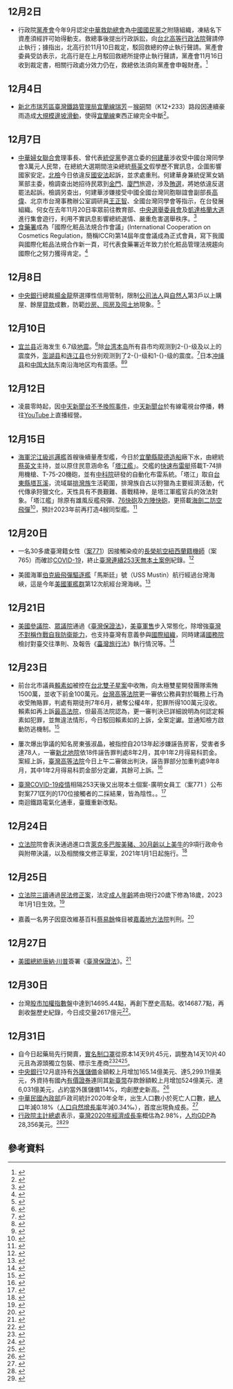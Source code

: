 {{vfd|[[Wikipedia:頁面存廢討論/記錄/2022/06/17#2022年6月臺灣|比較標準]]提刪|date=2022/06/18}}
<noinclude>{{MonthInTaiwan|2020|12}}
</noinclude>
== 12月2日 ==
* 行政院[[黨產會|黨產會]]今年9月認定[[中華救助總會|中華救助總會]]為[[中國國民黨|中國國民黨]]之附隨組織，凍結名下資產須經許可始得動支。救總事後提出行政訴訟，向[[台北高等行政法院|台北高等行政法院]]聲請停止執行；據指出，北高行於11月10日裁定，駁回救總的停止執行聲請。黨產會委員受訪表示，北高行是在上月駁回救總所提停止執行聲請，黨產會11月16日收到裁定書，相關行政處分效力仍在，救總依法須向黨產會申報財產。<ref>{{cite web|title=獨家》黨產會認定KMT附隨組織 救總聲請停止執行遭法院駁回|url=https://news.ltn.com.tw/news/politics/breakingnews/3368850|date=2020-12-02|access-date=2020-12-02|archive-date=2021-01-27|archive-url=https://web.archive.org/web/20210127113629/https://news.ltn.com.tw/news/politics/breakingnews/3368850}}</ref>

== 12月4日 ==
{{wikinews|台鐵東部幹線因土石坍方中斷}}
* [[新北市|新北市]][[瑞芳區|瑞芳區]][[臺灣鐵路管理局|臺灣鐵路管理局]][[宜蘭線|宜蘭線]][[瑞芳車站|瑞芳]]－[[猴硐車站|猴硐]]間（K12+233）路段因連續豪雨造成[[瑞芳猴硐路段走山事件|大規模邊坡滑動]]，使得[[宜蘭線|宜蘭線]]東西正線完全中斷<ref>{{cite news |author=汪淑芬 |url=https://www.cna.com.tw/news/firstnews/202012040358.aspx |title=台鐵瑞芳猴硐路段邊坡滑落 不穩定度升至列最高級 |date=2020-12-04 |publisher=[[中央通訊社|中央通訊社]] |language=zh-tw |accessdate=2020-12-19 |archive-date=2021-01-24 |archive-url=https://web.archive.org/web/20210124093236/https://www.cna.com.tw/news/firstnews/202012040358.aspx |dead-url=no }}</ref>。

== 12月7日 ==
* [[中華婦女聯合會|中華婦女聯合會]]理事長、曾代表[[統促黨|統促黨]]參選立委的[[何建華|何建華]]涉收受中國台灣同學會3萬元人民幣，在總統大選期間渲染總統[[蔡英文|蔡英文]]假學歷不實訊息，企圖影響國家安定。[[北檢|北檢]]今日依違反[[國安法|國安法]]起訴，並求處重刑。何建華身兼統促黨女媧黨部主委，檢調查出她招待民眾到[[金門|金門]]、[[廈門|廈門]]旅遊，涉及[[賄選|賄選]]，將她依違反選罷法起訴。檢調另查出，何建華涉嫌接受中國全國台灣同胞聯誼會副部長[[高伟_(台胞)|高偉]]、北京市台灣事務辦公室調研員[[王正智|王正智]]、全國台灣同學會等指示，在台發展組織。何女在去年11月20日率眾前往教育部、[[中央選舉委員會|中央選舉委員會]]及[[凱達格蘭大道|凱達格蘭大道]]進行集會遊行，利用不實訊息影響總統選情、嚴重危害選舉秩序。<ref>{{cite web|title=曾列統促黨不分區立委 何建華涉收3萬人幣 散布總統假學歷不實消息|url=https://www.cna.com.tw/news/firstnews/202012070162.aspx|date=2020-12-02|accessdate=2020-12-07|archive-date=2020-12-31|archive-url=https://web.archive.org/web/20201231181506/https://www.cna.com.tw/news/firstnews/202012070162.aspx|dead-url=no}}</ref>
* [[衛生福利部食品藥物管理署|食藥署]]成為「國際化粧品法規合作會議」(International Cooperation on Cosmetics Regulation，簡稱ICCR)第14屆年度會議成為正式會員，寫下我國與國際化粧品法規合作新一頁，可代表食藥署近年致力於化粧品管理法規趨向國際化之努力獲得肯定。<ref>{{cite press release |title=食藥署晉升國際化粧品法規合作會議(ICCR)正式會員 |url=https://www.mohw.gov.tw/cp-16-57124-1.html |language=zh-tw |publisher=衛生福利部食品藥物管理署 |date=2020-12-17 |access-date=2020-12-30 |archive-date=2020-12-10 |archive-url=https://web.archive.org/web/20201210071618/https://www.mohw.gov.tw/cp-16-57124-1.html |dead-url=no }}</ref>

== 12月8日 ==
* [[中華民國中央銀行|中央銀行]]總裁[[楊金龍_(金融人物)|楊金龍]]祭選擇性信用管制，限制[[法人|公司法人]]與[[自然人|自然人]]第3戶以上購屋、餘屋[[借贷|貸款]]成數，防範[[炒作房地產|炒房、囤房及囤土地]]現象。<ref>{{cite news |author=蘇思云 |editor= |title=央行睽違10年打炒房 祭4大限令首次納餘屋貸款成數 |url=https://www.cna.com.tw/news/firstnews/202012075006.aspx |accessdate=2020-12-15 |agency=中央通訊社 |date=2020-12-09 |archive-date=2020-12-11 |archive-url=https://web.archive.org/web/20201211182754/https://www.cna.com.tw/news/firstnews/202012075006.aspx |dead-url=no }}</ref>

== 12月10日 ==
* [[宜兰县|宜兰县]]近海发生{{M|L|link=y}} 6.7级[[2020年12月宜兰地震|地震]]。<ref>{{Cite web |url=https://www.cwb.gov.tw/V8/C/E/EQ/EQ109072-1210-211958.html |title=第 072 號顯著有感地震報告 |publisher=[[交通部中央气象局|交通部中央气象局]] |date=2020-12-10 |access-date=2020-12-10 |language=zh-hant |archive-date=2020-12-10 |archive-url=https://web.archive.org/web/20201210141217/https://www.cwb.gov.tw/V8/C/E/EQ/EQ109072-1210-211958.html |dead-url=no }}</ref>除[[台湾本岛|台湾本岛]]所有县市均观测到2-{}-级及以上的震度外，[[澎湖县|澎湖县]]和[[连江县|连江县]]也分别观测到了2-{}-级和1-{}-级的震度。<ref>{{Cite news |url=https://news.ltn.com.tw/news/life/breakingnews/3377884 |title=震到馬祖！台灣東北21:19規模6.7強震 最大震度4級 |publisher=自由时报电子报 |language=zh-hant |date=2020-12-10 |access-date=2020-12-10 |archive-date=2020-12-10 |archive-url=https://web.archive.org/web/20201210142526/https://news.ltn.com.tw/news/life/breakingnews/3377884 |dead-url=no }}</ref>日本[[冲绳县|冲绳县]]和[[中国大陆|中国大陆]]东南沿海地区均有震感。<ref>{{Cite news |script-title=ja:震度＝気象庁発表（１０日２２時２４分）：地震（小規模） |url=https://www.saga-s.co.jp/articles/-/610405 |language=ja |access-date=2020-12-10 |date=2020-12-10 |publisher=佐贺新闻LIVE |archive-date=2020-12-10 |archive-url=https://web.archive.org/web/20201210142529/https://www.saga-s.co.jp/articles/-/610405 |dead-url=no }}</ref><ref>{{Cite news |url=https://news.163.com/20/1210/21/FTH1Q3G80001899O.html |title=台湾发生5.8级地震 福建多地震感强烈 |publisher=网易新闻 |language=zh-hans |access-date=2020-12-10 |date=2020-12-10 |archive-date=2020-12-10 |archive-url=https://web.archive.org/web/20201210142525/https://news.163.com/20/1210/21/FTH1Q3G80001899O.html |dead-url=no }}</ref>

== 12月12日 ==
*凌晨零時起，因[[中天新聞台不予換照事件|中天新聞台不予換照事件]]，[[中天新聞台|中天新聞台]]於有線電視台停播，轉往[[YouTube|YouTube]]上直播經營。

== 12月15日 ==
* [[中華民國海軍|海軍]][[沱江級巡邏艦|沱江級巡邏艦]]首艘後續量產型艦，今日於[[宜蘭縣|宜蘭縣]][[龍德造船|龍德造船]]廠下水，由總統[[蔡英文|蔡英文]]主持，並以原住民意涵命名「[[塔江艦|塔江艦]]」。交艦的[[快速布雷艇|快速布雷艇]]搭載T-74排用機槍、T-75-20機砲，並有[[國家中山科學研究院|中科院]]研發的自動化布雷系統。「塔江」取自[[台東縣|台東縣]][[塔瓦溪|塔瓦溪]]，流域屬[[排灣族|排灣族]]生活範圍，排灣族自古以狩獵為主要經濟活動，代代傳承狩獵文化，天性具有不畏艱難、善戰精神，是塔江軍艦官兵的效法對象。「塔江艦」除原有雄風反艦飛彈、[[奧托梅萊拉76公厘艦炮|76快砲]]及[[方陣近迫武器系統|方陣快砲]]，更搭載[[天劍二型飛彈|海劍二防空飛彈]]<ref>{{cite web|title=首艘沱江級飛彈巡邏艦下水 蔡總統命名塔江軍艦|url=https://www.cna.com.tw/news/firstnews/202012150061.aspx|date=2020-12-15|publisher=[[中央通訊社|中央通訊社]]|language=zh-tw|accessdate=2020-12-22|archive-date=2020-12-16|archive-url=https://web.archive.org/web/20201216015529/https://www.cna.com.tw/news/firstnews/202012150061.aspx|dead-url=no}}</ref>，預計2023年前再打造4艘同型艦。<ref>{{Cite web |url=https://www.cna.com.tw/news/aipl/202012160044.aspx |title=國防部：敵情上升 沱江級艦提前於112年完成6艘 |author=記者游凱翔 |publisher=中央社 |date=2020-12-16|language=Zh-hant |accessdate=2020-12-16 |archive-url=https://web.archive.org/web/20201218042801/https://www.cna.com.tw/news/aipl/202012160044.aspx |archive-date=2020-12-18 |dead-url=no }}</ref>

== 12月20日 ==
* 一名30多歲臺灣籍女性（[[嚴重特殊傳染性肺炎臺灣個案#2020年12月|案771]]）因接觸染疫的[[長榮航空|長榮航空]][[紐西蘭國籍法|紐西蘭籍]][[飛行員|機師]]（案765）而確診[[2019冠状病毒病|COVID-19]]，終止[[嚴重特殊傳染性肺炎臺灣疫情|臺灣連續253天無本土案例]]紀錄。<ref>{{cite news |author=陳偉婷, 張茗喧 |editor= |title=台灣253天零本土病例破功 染疫紐西蘭機師接觸者確診 |url=https://www.cna.com.tw/amp/news/firstnews/202012220042.aspx |accessdate=2020-12-24 |agency=中央通訊社 |date=2020-12-22 |archive-date=2021-01-08 |archive-url=https://web.archive.org/web/20210108005313/https://www.cna.com.tw/amp/news/firstnews/202012220042.aspx |dead-url=no }}</ref>
{{wikinews|美国军舰今年第12次通过台湾海峡}}
*美國海軍[[伯克級|伯克級飛彈驅逐艦]]「馬斯廷」號（USS Mustin）航行經過台灣海峽，這是今年[[第七艦隊_(美國海軍)|美國軍艦群]]第12次航經台灣海峽。<ref>{{cite news |title=美国海军战舰今年第12次航行经过台湾海峡 |url=https://www.voachinese.com/a/us-navy-guided-missile-destroyer-sails-through-taiwan-strait-20201219/5705838.html |agency=美國之音 |date=2020年12月19日 |accessdate=2020年12月28日 |archive-date=2021年1月10日 |archive-url=https://web.archive.org/web/20210110025432/https://www.voachinese.com/a/us-navy-guided-missile-destroyer-sails-through-taiwan-strait-20201219/5705838.html |dead-url=no }}</ref>

== 12月21日 ==
{{wikinews|美国国会通过《2020年台湾保证法》}}
* [[美國|美國]][[美国参议院|參議院]]、[[美国众议院|眾議院]]通過《[[台湾保证法|臺灣保證法]]》，[[美國對台軍售|美臺軍售]]步入常態化，除增強[[臺灣|臺灣]][[非對稱作戰|不對稱作戰]][[中華民國軍事|自我防衛能力]]，也支持臺灣有意義參與[[中華民國外交#與國際組織間的關係|國際組織]]，同時建議[[美國國務院|國務院]]檢討對臺交往準則、及報告《[[台灣旅行法|臺灣旅行法]]》執行情況等。<ref>{{cite news |author=江今葉 |editor= |title=美國會通過台灣保證法案 促對台軍售常態化 |url=https://www.cna.com.tw/amp/news/firstnews/202012220108.aspx |accessdate=2020-12-24 |agency=中央通訊社 |date=2020-12-23 |archive-date=2021-01-14 |archive-url=https://web.archive.org/web/20210114173242/https://www.cna.com.tw/amp/news/firstnews/202012220108.aspx |dead-url=no }}</ref>

== 12月23日 ==
* 前台北市議員[[賴素如|賴素如]]被控在[[台北雙子星弊案|台北雙子星案]]中收賄，向太極雙星開發團隊索賄1500萬，並收下前金100萬元。[[台灣高等法院|台灣高等法院]]更一審依公務員對於職務上行為收受賄賂罪，判處有期徒刑7年6月，褫奪公權4年，犯罪所得100萬元沒收。賴素如再上訴[[最高法院|最高法院]]，但最高法院認為，更一審判決已詳細說明為何認定賴素如犯罪，並無違法情形，今日駁回賴素如的上訴，全案定讞。並通知檢方啟動防逃機制。<ref>{{cite news |author=蕭博文 |editor= |title=雙子星案收賄百萬元 賴素如判7年半定讞 |url=https://www.cna.com.tw/news/firstnews/202012230107.aspx |accessdate=2020-12-24 |agency=中央通訊社 |date=2020-12-23 |archive-date=2021-01-11 |archive-url=https://web.archive.org/web/20210111073252/https://www.cna.com.tw/news/firstnews/202012230107.aspx |dead-url=no }}</ref>

* 屢次爆出爭議的知名房東張淑晶，被指控自2013年起涉嫌誣告房客，受害者多達78人，一審[[新北地院|新北地院]]依18件誣告罪判處8年2月，其中1年2月得易科罰金。案經上訴，[[臺灣高等法院|臺灣高等法院]]今日上午二審做出判決，誣告罪部分加重判處9年8月，其中1年2月得易科罰金部分定讞，其餘可上訴。<ref>{{cite news |author=蕭博文 |editor= |title=快新聞／女房東張淑晶誣告房客 二審高院重判9年8月 |url=https://www.ftvnews.com.tw/news/detail/2020C23W0024 |accessdate=2020-12-26 |agency=民視新聞 |date=2020-12-23 |archive-date=2021-01-08 |archive-url=https://web.archive.org/web/20210108213656/https://www.ftvnews.com.tw/news/detail/2020C23W0024 |dead-url=no }}</ref>
{{wikinews|台灣本土病例案771的170位接觸者的二採結果皆為陰性}}
* [[嚴重特殊傳染性肺炎臺灣疫情|臺灣COVID-19疫情]]相隔253天後又出現本土個案-廣明女員工（案771 ）公布對案771匡列的170位接觸者的二採結果，皆為陰性。。<ref>{{cite web |author1=李羿璇 |title=廣達孫公司女員工確診 170位接觸者採撿結果出爐 |url=https://news.ebc.net.tw/news/living/242130 |publisher=東森新聞 |accessdate=2020-12-28 |archive-date=2021-01-09 |archive-url=https://web.archive.org/web/20210109033146/https://news.ebc.net.tw/news/living/242130 |dead-url=no }}</ref>
*南迴鐵路電氣化通車，臺鐵重新改點。

== 12月24日 ==
* [[第10屆中華民國立法委員名單|立法院]]院會表決通過進口含[[萊克多巴胺|萊克多巴胺]][[臺灣進口美國肉類問題|美豬、30月齡以上美牛]]的9項行政命令與附帶決議，以及相關條文修正草案，2021年1月1日起施行。<ref>{{cite news |author=郭建伸 |editor= |title=萊豬9項行政命令全准予備查 2021年元旦起實施 |url=https://www.cna.com.tw/news/firstnews/202012245009.aspx |accessdate=2020-12-25 |agency=中央通訊社 |date=2020-12-24 |archive-date=2021-01-08 |archive-url=https://web.archive.org/web/20210108100117/https://www.cna.com.tw/news/firstnews/202012245009.aspx |dead-url=no }}</ref>

== 12月25日 ==
* [[立法院|立法院]][[讀會|三讀]]通過[[民法_(中華民國)|民法修正案]]，法定[[成人年龄|成人年齡]]將由現行20歲下修為18歲，2023年1月1日生效。<ref>{{cite news |author1=周志豪 |title=民法成年年齡下修為18歲 2023年起實施 |url=https://udn.com/news/story/6656/5122789 |work=聯合新聞網 |accessdate=2020-12-30 |agency=聯合報 |location=台北 |date=2020-12-26 |archive-date=2021-01-10 |archive-url=https://web.archive.org/web/20210110010736/https://udn.com/news/story/6656/5122789 |dead-url=no }}</ref>
{{wikinews|一名男子因竄改維基百科遭到判刑}}
* 嘉義一名男子因竄改維基百科[[蔡易餘|蔡易餘]]條目被[[嘉義地方法院|嘉義地方法院]]判刑。<ref>{{cite news |author1=黃國芳 |title=竄改蔡易餘維基配偶欄 翁潤哲遭判刑6月 |url=https://www.cna.com.tw/news/asoc/202012250143.aspx |agency=中央通訊社 |date=2020-12-25 |accessdate=2020-12-28 |archive-date=2021-01-11 |archive-url=https://web.archive.org/web/20210111095028/https://www.cna.com.tw/news/asoc/202012250143.aspx |dead-url=no }}</ref>

== 12月27日 ==
* [[美国总统|美國總統]][[唐納·川普|唐納·川普]]簽署《[[台湾保证法|臺灣保證法]]》。<ref>{{cite news |author=江今葉 |editor= |title=川普簽署台灣保證法 促對台軍售常態化 |url=https://www.cna.com.tw/amp/news/firstnews/202012280036.aspx |accessdate=2020-12-28 |agency=中央通訊社 |date=2020-12-30 |archive-date=2021-01-08 |archive-url=https://web.archive.org/web/20210108111104/https://www.cna.com.tw/amp/news/firstnews/202012280036.aspx |dead-url=no }}</ref>

== 12月30日 ==
* 台灣[[加權股價指數|股市加權指數]]盤中達到14695.44點，再創下歷史高點。收14687.7點，再創收盤歷史紀錄，今日成交量2617億元<ref>{{cite web |author=記者王淑芬 |url=https://tw.stock.yahoo.com/news/%E6%96%B0-%E5%8F%B0%E7%A9%8D%E9%9B%BB%E5%9B%9E525%E5%A4%A9%E5%83%B9-%E5%8F%B0%E8%82%A1%E5%86%8D%E5%89%B5%E9%AB%98-055616657.html |title=新／台積電回525天價！台股再創高 |work=YAHOO!股市 |publisher=三立新聞網 |accessdate=2020年12月30日 |archive-date=2021年1月9日 |archive-url=https://web.archive.org/web/20210109144247/https://tw.stock.yahoo.com/news/%E6%96%B0-%E5%8F%B0%E7%A9%8D%E9%9B%BB%E5%9B%9E525%E5%A4%A9%E5%83%B9-%E5%8F%B0%E8%82%A1%E5%86%8D%E5%89%B5%E9%AB%98-055616657.html |language=zh-tw |dead-url=no }}</ref>。

== 12月31日 ==
* 自今日起藥局先行開賣，[[口罩實名制|實名制口罩]]從原本14天9片45元，調整為14天10片40元且為源頭獨立包裝、標示生產商<ref>{{Cite web|title=實名制口罩自12月31日起，逐步調整為14天10片40元，販售通路不變|url=https://www.cdc.gov.tw/Bulletin/Detail/vJMnN4w9D8r9A53insqrGQ?typeid=9|accessdate=2020-12-21|work=www.cdc.gov.tw|language=zh-Hant|archive-date=2020-12-22|archive-url=https://web.archive.org/web/20201222144250/https://www.cdc.gov.tw/Bulletin/Detail/vJMnN4w9D8r9A53insqrGQ?typeId=9|dead-url=no}}</ref><ref>{{Cite web|title=實名制口罩明年起2週10片 每片降為4元|url=https://www.cna.com.tw/news/firstnews/202011215005.aspx|accessdate=2020-12-21|work=www.cna.com.tw|language=zh-TW|archive-date=2021-01-08|archive-url=https://web.archive.org/web/20210108103405/https://www.cna.com.tw/news/firstnews/202011215005.aspx|dead-url=no}}</ref><ref>{{Cite web|title=口罩實名制 1片降為4元 2周10片|url=https://udn.com/news/story/120940/5034344|accessdate=2020-12-21|date=20201122T024104Z|last=聯合新聞網|work=聯合新聞網|language=zh-TW|archive-date=2021-01-08|archive-url=https://web.archive.org/web/20210108130909/https://udn.com/news/story/120940/5034344|dead-url=no}}</ref>。
* [[中華民國中央銀行|中央銀行]]12月底持有[[外汇储备|外匯儲備]]金額較上月增加165.14億美元、達5,299.11億美元，外資持有國內[[證券|有價證券]]連同其[[新臺幣|新臺幣]]存款餘額較上月增加524億美元、達6,031億美元，占約當外匯儲備114%，均創歷史新高。<ref>{{cite news |author=潘姿羽 |editor= |title=央行阻升 12月外匯存底5299億美元再創4紀錄 |url=https://www.cna.com.tw/news/firstnews/202101060300.aspx |accessdate=2020-12-15 |agency=中央通訊社 |date=2021-01-06 |archive-date=2021-01-07 |archive-url=https://web.archive.org/web/20210107003943/https://www.cna.com.tw/news/firstnews/202101060300.aspx |dead-url=no }}</ref>
* [[中華民國內政部|中華民國內政部]]戶政司統計2020年全年，出生人口數小於死亡人口數，[[臺灣人口|總人口]]年減0.18%（[[人口自然增长率|人口自然增長率]]年減0.34‰），首度出現負成長。<ref>{{cite news |author=余祥 |editor= |title=109年新生兒創新低少於死亡數 人口首度負成長 |url=https://www.cna.com.tw/amp/news/firstnews/202101080050.aspx |accessdate=2021-01-09 |agency=中央通訊社 |date=2021-01-08 |archive-date=2021-01-12 |archive-url=https://web.archive.org/web/20210112044319/https://www.cna.com.tw/amp/news/firstnews/202101080050.aspx |dead-url=no }}</ref>
* [[行政院主計總處|行政院主計總處]]表示，[[台灣經濟史#蔡英文时期（2016－）|臺灣2020年經濟成長率]]概估為2.98%，[[各国人均国内生产总值列表_(国际汇率)|人均GDP]]為28,356美元。<ref>{{cite news |author=潘姿羽 |editor= |title=台灣去年GDP成長2.98% 30年來首勝中國 |url=https://www.cna.com.tw/news/firstnews/202101290238.aspx |accessdate=2021-01-30 |agency=中央通訊社 |date=2021-01-29 |archive-date=2021-01-30 |archive-url=https://web.archive.org/web/20210130185233/https://www.cna.com.tw/news/firstnews/202101290238.aspx |dead-url=no }}</ref><ref>{{Cite web |title=109年第4季經濟成長率概估統計saar為7.77％，yoy為4.94％，全年成長2.98％ |url=https://www.stat.gov.tw/ct.asp?xItem=46831&ctNode=1694&mp=4 |accessdate=2021-01-30 |agency=中華民國統計資訊網 |date=2021-01-29 |archive-date=2021-02-03 |archive-url=https://web.archive.org/web/20210203175412/https://www.stat.gov.tw/ct.asp?xItem=46831&ctNode=1694&mp=4 }}</ref>

== 參考資料 ==
{{Reflist|30em}}
	
{{portal|台灣}}	
{{Portal:台灣新聞動態/Footer}}